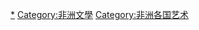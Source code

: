 {{Categories by country|nocat}}

[[Category:各國文學|*]]
[[Category:非洲文學|Category:非洲文學]]
[[Category:非洲各国艺术|Category:非洲各国艺术]]